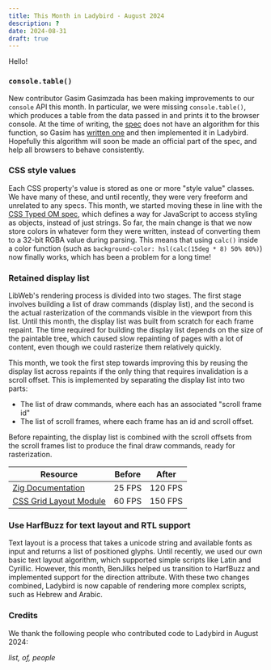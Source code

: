 ```yaml
---
title: This Month in Ladybird - August 2024
description: ?
date: 2024-08-31
draft: true
---
```


Hello\!

### `console.table()`

New contributor Gasim Gasimzada has been making improvements to our `console` API this month.
In particular, we were missing `console.table()`, which produces a table from the data passed in and prints it to the browser console.
At the time of writing, the [spec](https://console.spec.whatwg.org/#table) does not have an algorithm for this function,
so Gasim has [written one](https://github.com/whatwg/console/pull/237) and then implemented it in Ladybird.
Hopefully this algorithm will soon be made an official part of the spec, and help all browsers to behave consistently.

### CSS style values

Each CSS property's value is stored as one or more "style value" classes.
We have many of these, and until recently, they were very freeform and unrelated to any specs.
This month, we started moving these in line with the [CSS Typed OM spec](https://drafts.css-houdini.org/css-typed-om-1),
which defines a way for JavaScript to access styling as objects, instead of just strings.
So far, the main change is that we now store colors in whatever form they were written,
instead of converting them to a 32-bit RGBA value during parsing.
This means that using `calc()` inside a color function (such as `background-color: hsl(calc(15deg * 8) 50% 80%)`)
now finally works, which has been a problem for a long time!

### Retained display list

LibWeb's rendering process is divided into two stages.
The first stage involves building a list of draw commands (display list), and the second is the actual rasterization of the commands visible in the viewport from this list.
Until this month, the display list was built from scratch for each frame repaint.
The time required for building the display list depends on the size of the paintable tree, which caused slow repainting of pages with a lot of content, even though we could rasterize them relatively quickly.

This month, we took the first step towards improving this by reusing the display list across repaints if the only thing that requires invalidation is a scroll offset.
This is implemented by separating the display list into two parts:

- The list of draw commands, where each has an associated "scroll frame id"
- The list of scroll frames, where each frame has an id and scroll offset.

Before repainting, the display list is combined with the scroll offsets from the scroll frames list to produce the final draw commands, ready for rasterization.

| Resource                                                       | Before | After   |
| -------------------------------------------------------------- | ------ | ------- |
| [Zig Documentation](https://ziglang.org/documentation/master/) | 25 FPS | 120 FPS |
| [CSS Grid Layout Module](https://www.w3.org/TR/css-grid-2/)    | 60 FPS | 150 FPS |

### Use HarfBuzz for text layout and RTL support

Text layout is a process that takes a unicode string and available fonts as input and returns a list of positioned glyphs.
Until recently, we used our own basic text layout algorithm, which supported simple scripts like Latin and Cyrillic.
However, this month, BenJilks helped us transition to HarfBuzz and implemented support for the direction attribute.
With these two changes combined, Ladybird is now capable of rendering more complex scripts, such as Hebrew and Arabic.

### Credits

We thank the following people who contributed code to Ladybird in August 2024:

_list,
of,
people_
